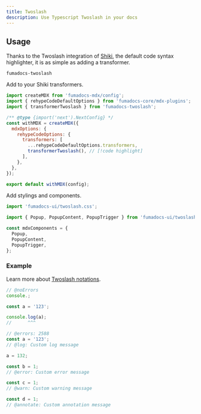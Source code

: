 ```yaml
---
title: Twoslash
description: Use Typescript Twoslash in your docs
---
```


## Usage

Thanks to the Twoslash integration of [Shiki](https://github.com/shikijs/shiki), the default code syntax highlighter, it is as simple as adding a transformer.

```package-install
fumadocs-twoslash
```

Add to your Shiki transformers.

<Callout title='Example for Fumadocs MDX'>

```js title="next.config.mjs"
import createMDX from 'fumadocs-mdx/config';
import { rehypeCodeDefaultOptions } from 'fumadocs-core/mdx-plugins';
import { transformerTwoslash } from 'fumadocs-twoslash';

/** @type {import('next').NextConfig} */
const withMDX = createMDX({
  mdxOptions: {
    rehypeCodeOptions: {
      transformers: [
        ...rehypeCodeDefaultOptions.transformers,
        transformerTwoslash(), // [!code highlight]
      ],
    },
  },
});

export default withMDX(config);
```

</Callout>

Add stylings and components.

```ts title="layout.tsx"
import 'fumadocs-ui/twoslash.css';
```

```ts
import { Popup, PopupContent, PopupTrigger } from 'fumadocs-ui/twoslash/popup';

const mdxComponents = {
  Popup,
  PopupContent,
  PopupTrigger,
};
```

### Example

Learn more about [Twoslash notations](https://twoslash.netlify.app/refs/notations).

```ts twoslash
// @noErrors
console.;
```

```ts twoslash
const a = '123';

console.log(a);
//      ^^^
```

```ts twoslash
// @errors: 2588
const a = '123';
// @log: Custom log message

a = 132;

const b = 1;
// @error: Custom error message

const c = 1;
// @warn: Custom warning message

const d = 1;
// @annotate: Custom annotation message
```
